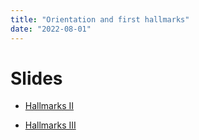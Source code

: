 ```yaml
---
title: "Orientation and first hallmarks"
date: "2022-08-01"
---
```


# Slides


- [Hallmarks II](tba)

- [Hallmarks III](tba)
